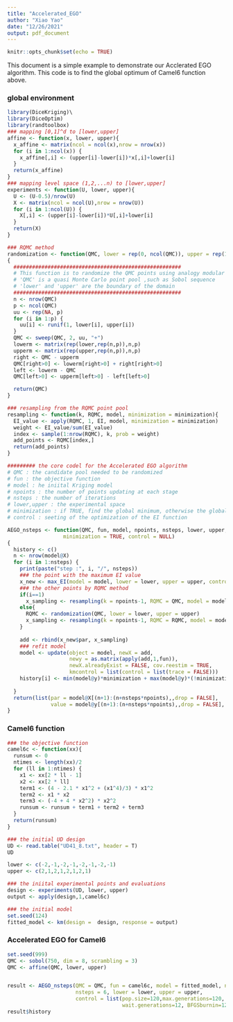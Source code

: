 ```yaml
---
title: "Accelerated_EGO"
author: "Xiao Yao"
date: "12/26/2021"
output: pdf_document
---
```


```r
knitr::opts_chunk$set(echo = TRUE)
```

This document is a simple example to demonstrate our Acclerated EGO algorithm. This code is to find the global optimum of Camel6 function above. 

### global environment 
```r
library(DiceKriging)\
library(DiceOptim)
library(randtoolbox)
### mapping [0,1]^d to [lower,upper]
affine <- function(x, lower, upper){
  x_affine <- matrix(ncol = ncol(x),nrow = nrow(x))
  for (i in 1:ncol(x)) {
    x_affine[,i] <- (upper[i]-lower[i])*x[,i]+lower[i]
  }
  return(x_affine)
}
### mapping level space (1,2,...n) to [lower,upper]
experiments <- function(U, lower, upper){
  U <- (U-0.5)/nrow(U)
  X <- matrix(ncol = ncol(U),nrow = nrow(U))
  for (i in 1:ncol(U)) {
    X[,i] <- (upper[i]-lower[i])*U[,i]+lower[i]
  }
  return(X)
}

### RQMC method
randomization <- function(QMC, lower = rep(0, ncol(QMC)), upper = rep(1, ncol(QMC)))
{
  ######################################################
  # This function is to randomize the QMC points using analogy modular operation
  # 'QMC' is a quasi Monte Carlo point pool ,such as Sobol sequence
  # 'lower' and 'upper' are the boundary of the domain
  ######################################################
  n <- nrow(QMC)
  p <- ncol(QMC)
  uu <- rep(NA, p)
  for (i in 1:p) {
    uu[i] <- runif(1, lower[i], upper[i])
  }
  QMC <- sweep(QMC, 2, uu, "+")
  lowerm <- matrix(rep(lower,rep(n,p)),n,p)
  upperm <- matrix(rep(upper,rep(n,p)),n,p)
  right <- QMC - upperm
  QMC[right>0] <- lowerm[right>0] + right[right>0]
  left <- lowerm - QMC
  QMC[left>0] <- upperm[left>0] - left[left>0]

  return(QMC)
}

### resampling from the RQMC point pool
resampling <- function(k, RQMC, model, minimization = minimization){
  EI_value <- apply(RQMC, 1, EI, model, minimization = minimization)
  weight <- EI_value/sum(EI_value)
  index <- sample(1:nrow(RQMC), k, prob = weight)
  add_points <- RQMC[index,]
  return(add_points)
}

######### the core codel for the Accelerated EGO algorithm
# QMC : the candidate pool needed to be randomized
# fun : the objective function
# model : he iniital Kriging model
# npoints : the number of points updating at each stage
# nsteps : the number of iterations
# lower,upper : the experimental space
# minimization : if TRUE, find the global minimum, otherwise the global maximum
# control : seeting of the optimization of the EI function

AEGO_nsteps <- function(QMC, fun, model, npoints, nsteps, lower, upper, 
                  minimization = TRUE, control = NULL)
{
  history <- c()
  n <- nrow(model@X)
  for (i in 1:nsteps) {
    print(paste("step :", i, "/", nsteps))
    ### the point with the maximum EI value
    x_new <- max_EI(model = model, lower = lower, upper = upper, control = control, minimization = minimization)
    ### the other points by RQMC method
    if(i==1)
      x_sampling <- resampling(k = npoints-1, RQMC = QMC, model = model, minimization = minimization)
    else{
      RQMC <- randomization(QMC, lower = lower, upper = upper)
      x_sampling <- resampling(k = npoints-1, RQMC = RQMC, model = model, minimization = minimization)
    }
    
    add <- rbind(x_new$par, x_sampling)
    ### refit model
    model <- update(object = model, newX = add, 
                    newy = as.matrix(apply(add,1,fun)), 
                    newX.alreadyExist = FALSE, cov.reestim = TRUE, 
                    kmcontrol = list(control = list(trace = FALSE)))
    history[i] <- min(model@y)*minimization + max(model@y)*(!minimization)
    
  }
  return(list(par = model@X[(n+1):(n+nsteps*npoints),,drop = FALSE],
              value = model@y[(n+1):(n+nsteps*npoints),,drop = FALSE], history = history))
}

```

### Camel6 function
```r
### the objective function
camel6c <- function(xx){
  runsum <- 0
  ntimes <- length(xx)/2
  for (ll in 1:ntimes) {
    x1 <- xx[2 * ll - 1] 
    x2 <- xx[2 * ll]
    term1 <- (4 - 2.1 * x1^2 + (x1^4)/3) * x1^2
    term2 <- x1 * x2
    term3 <- (-4 + 4 * x2^2) * x2^2
    runsum <- runsum + term1 + term2 + term3
  }
  return(runsum)
}

### the initial UD design
UD <- read.table("UD41_8.txt", header = T)
UD

lower <- c(-2,-1,-2,-1,-2,-1,-2,-1)
upper <- c(2,1,2,1,2,1,2,1)

### the iniital experimental points and evaluations
design <- experiments(UD, lower, upper)
output <- apply(design,1,camel6c)

### the initial model
set.seed(124)
fitted_model <- km(design =  design, response = output)

```

### Accelerated EGO for Camel6
```r
set.seed(999)
QMC <- sobol(750, dim = 8, scrambling = 3)
QMC <- affine(QMC, lower, upper)


result <- AEGO_nsteps(QMC = QMC, fun = camel6c, model = fitted_model, npoints = 5, 
                      nsteps = 6, lower = lower, upper = upper,
                      control = list(pop.size=120,max.generations=120, 
                                     wait.generations=12, BFGSburnin=12))
result$history
```


